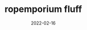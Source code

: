 ---
title: ropemporium fluff
date: '2022-02-16'
tags: ['ropemporium','fluff']
draft: true
summary:  
images: []
layout: PostLayout
canonicalUrl:
---